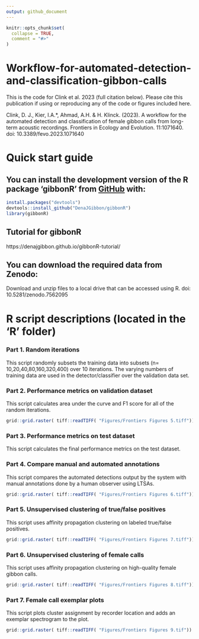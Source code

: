 ```yaml
---
output: github_document
---
```


<!-- README.md is generated from README.Rmd. Please edit that file -->

```r
knitr::opts_chunk$set(
  collapse = TRUE,
  comment = "#>"
)
```

# Workflow-for-automated-detection-and-classification-gibbon-calls

This is the code for Clink et al. 2023 (full citation below). Please cite this publication if using or reproducing any of the code or figures included here.


Clink, D. J., Kier, I.A.*, Ahmad, A.H. & H. Klinck. (2023). A workflow for the automated detection and classification of female gibbon calls from long-term acoustic recordings. Frontiers in Ecology and Evolution. 11:1071640. doi: 10.3389/fevo.2023.1071640

# Quick start guide
## You can install the development version of the R package 'gibbonR' from [GitHub](https://github.com/DenaJGibbon) with:
```r
install.packages("devtools")
devtools::install_github("DenaJGibbon/gibbonR")
library(gibbonR)
```

## Tutorial for gibbonR
https://denajgibbon.github.io/gibbonR-tutorial/

## You can download the required data from Zenodo: 
Download and unzip files to a local drive that can be accessed using R. doi: 10.5281/zenodo.7562095

# R script descriptions (located in the 'R' folder)
### Part 1. Random iterations
This script randomly subsets the training data into subsets (n= 10,20,40,80,160,320,400) over 10 iterations. The varying numbers of training data are used in the detector/classifier over the validation data set. 

### Part 2. Performance metrics on validation dataset
This script calculates area under the curve and F1 score for all of the random iterations.
```r
grid::grid.raster( tiff::readTIFF( "Figures/Frontiers Figures 5.tiff")) 
```

### Part 3. Performance metrics on test dataset
This script calculates the final performance metrics on the test dataset. 

### Part 4. Compare manual and automated annotations
This script compares the automated detections output by the system with manual annotations done by a human observer using LTSAs.  
  
```r
grid::grid.raster( tiff::readTIFF( "Figures/Frontiers Figures 6.tiff")) 
```


### Part 5. Unsupervised clustering of true/false positives
This script uses affinity propagation clustering on labeled true/false positives.
```r
grid::grid.raster( tiff::readTIFF( "Figures/Frontiers Figures 7.tiff")) 
```


### Part 6. Unsupervised clustering of female calls
This script uses affinity propagation clustering on high-quality female gibbon calls.
```r
grid::grid.raster( tiff::readTIFF( "Figures/Frontiers Figures 8.tiff")) 
```


### Part 7. Female call exemplar plots
This script plots cluster assignment by recorder location and adds an exemplar spectrogram to the plot.

```r
grid::grid.raster( tiff::readTIFF( "Figures/Frontiers Figures 9.tif")) 
```


